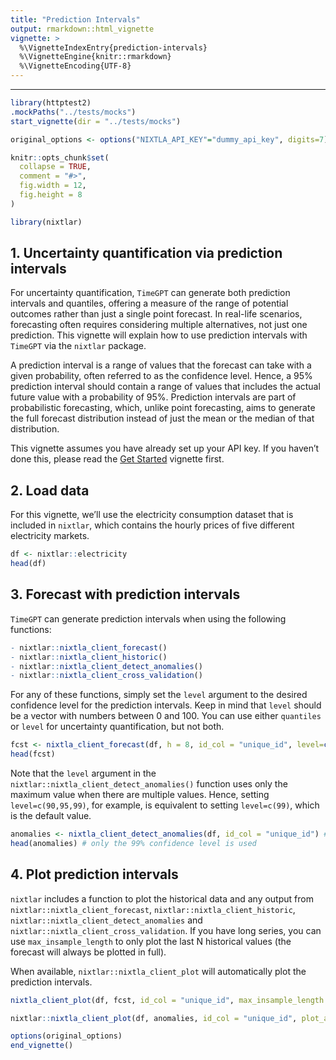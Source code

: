 ```yaml
---
title: "Prediction Intervals"
output: rmarkdown::html_vignette
vignette: >
  %\VignetteIndexEntry{prediction-intervals}
  %\VignetteEngine{knitr::rmarkdown}
  %\VignetteEncoding{UTF-8}
---
```


---
```r
library(httptest2)
.mockPaths("../tests/mocks")
start_vignette(dir = "../tests/mocks")

original_options <- options("NIXTLA_API_KEY"="dummy_api_key", digits=7)

knitr::opts_chunk$set(
  collapse = TRUE,
  comment = "#>", 
  fig.width = 12, 
  fig.height = 8
)
```

```r
library(nixtlar)
```

## 1. Uncertainty quantification via prediction intervals  
For uncertainty quantification, `TimeGPT` can generate both prediction intervals and quantiles, offering a measure of the range of potential outcomes rather than just a single point forecast. In real-life scenarios, forecasting often requires considering multiple alternatives, not just one prediction. This vignette will explain how to use prediction intervals with `TimeGPT` via the `nixtlar` package.

A prediction interval is a range of values that the forecast can take with a given probability, often referred to as the confidence level. Hence, a 95% prediction interval should contain a range of values that includes the actual future value with a probability of 95%. Prediction intervals are part of probabilistic forecasting, which, unlike point forecasting, aims to generate the full forecast distribution instead of just the mean or the median of that distribution.

This vignette assumes you have already set up your API key. If you haven't done this, please read the [Get Started](https://nixtla.github.io/nixtlar/articles/anomaly-detection.html) vignette first. 

## 2. Load data 
For this vignette, we'll use the electricity consumption dataset that is included in `nixtlar`, which contains the hourly prices of five different electricity markets. 

```r
df <- nixtlar::electricity
head(df)
```

## 3. Forecast with prediction intervals
`TimeGPT` can generate prediction intervals when using the following functions: 

```r
- nixtlar::nixtla_client_forecast()
- nixtlar::nixtla_client_historic() 
- nixtlar::nixtla_client_detect_anomalies()
- nixtlar::nixtla_client_cross_validation()
```

For any of these functions, simply set the `level` argument to the desired confidence level for the prediction intervals. Keep in mind that `level` should be a vector with numbers between 0 and 100. You can use either `quantiles` or `level` for uncertainty quantification, but not both. 

```r
fcst <- nixtla_client_forecast(df, h = 8, id_col = "unique_id", level=c(80,95))
head(fcst)
```

Note that the `level` argument in the `nixtlar::nixtla_client_detect_anomalies()` function uses only the maximum value when there are multiple values. Hence, setting `level=c(90,95,99)`, for example, is equivalent to setting `level=c(99)`, which is the default value.  

```r
anomalies <- nixtla_client_detect_anomalies(df, id_col = "unique_id") # level=c(90,95,99)
head(anomalies) # only the 99% confidence level is used 
```

## 4. Plot prediction intervals 
`nixtlar` includes a function to plot the historical data and any output from `nixtlar::nixtla_client_forecast`, `nixtlar::nixtla_client_historic`, `nixtlar::nixtla_client_detect_anomalies` and `nixtlar::nixtla_client_cross_validation`. If you have long series, you can use `max_insample_length` to only plot the last N historical values (the forecast will always be plotted in full). 

When available, `nixtlar::nixtla_client_plot` will automatically plot the prediction intervals. 

```r
nixtla_client_plot(df, fcst, id_col = "unique_id", max_insample_length = 100)
```

```r
nixtlar::nixtla_client_plot(df, anomalies, id_col = "unique_id", plot_anomalies = TRUE)
```

```r
options(original_options)
end_vignette()
```



